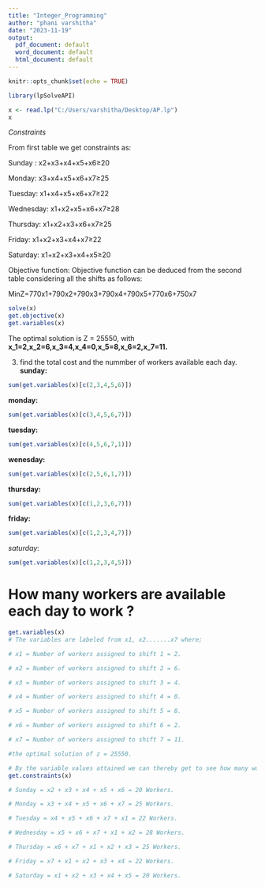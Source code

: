 ---
title: "Integer_Programming"
author: "phani varshitha"
date: "2023-11-19"
output:
  pdf_document: default
  word_document: default
  html_document: default
---

```{r setup, include=FALSE}
knitr::opts_chunk$set(echo = TRUE)
```

```{r}
library(lpSolveAPI)
```
```{r}
x <- read.lp("C:/Users/varshitha/Desktop/AP.lp")
x
```

*Constraints*

From first table we get constraints as:

Sunday : x2+x3+x4+x5+x6≥20

Monday: x3+x4+x5+x6+x7≥25

Tuesday: x1+x4+x5+x6+x7≥22

Wednesday: x1+x2+x5+x6+x7≥28

Thursday: x1+x2+x3+x6+x7≥25

Friday: x1+x2+x3+x4+x7≥22

Saturday: x1+x2+x3+x4+x5≥20

Objective function:
Objective function can be deduced from the second table considering all the shifts as follows:

MinZ=770x1+790x2+790x3+790x4+790x5+770x6+750x7

```{r}
solve(x)
get.objective(x)
get.variables(x)
```


The optimal solution is Z = 25550, with 
**x_1=2,x_2=6,x_3=4,x_4=0,x_5=8,x_6=2,x_7=11.**

3. find the total cost and the nummber of workers available each day.
**sunday:**
```{r}
sum(get.variables(x)[c(2,3,4,5,6)])
```

**monday:**
```{r}
sum(get.variables(x)[c(3,4,5,6,7)])
```

**tuesday:**
```{r}
 
sum(get.variables(x)[c(4,5,6,7,1)])
```


**wenesday:**
```{r}
sum(get.variables(x)[c(2,5,6,1,7)])
```

**thursday:**
```{r}

sum(get.variables(x)[c(1,2,3,6,7)])
```


**friday:**
```{r}

sum(get.variables(x)[c(1,2,3,4,7)])
```

$saturday:$

```{r}

sum(get.variables(x)[c(1,2,3,4,5)])
```
# How many workers are available each day to work ?
```{r}
get.variables(x)
# The variables are labeled from x1, x2.......x7 where;

# x1 = Number of workers assigned to shift 1 = 2.

# x2 = Number of workers assigned to shift 2 = 6.

# x3 = Number of workers assigned to shift 3 = 4.

# x4 = Number of workers assigned to shift 4 = 0.

# x5 = Number of workers assigned to shift 5 = 8.

# x6 = Number of workers assigned to shift 6 = 2.

# x7 = Number of workers assigned to shift 7 = 11.

#the optimal solution of z = 25550.

# By the variable values attained we can thereby get to see how many workers are available to work each day with respect to the objective function as well as the constraints framed by the organization.
get.constraints(x)

# Sunday = x2 + x3 + x4 + x5 + x6 = 20 Workers.

# Monday = x3 + x4 + x5 + x6 + x7 = 25 Workers.

# Tuesday = x4 + x5 + x6 + x7 + x1 = 22 Workers.

# Wednesday = x5 + x6 + x7 + x1 + x2 = 28 Workers.

# Thursday = x6 + x7 + x1 + x2 + x3 = 25 Workers.

# Friday = x7 + x1 + x2 + x3 + x4 = 22 Workers.

# Saturday = x1 + x2 + x3 + x4 + x5 = 20 Workers.
```
